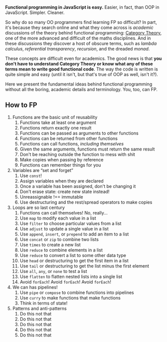 
**Functional programming in JavaScript is easy.** Easier, in fact, than OOP in JavaScript. Simpler. Cleaner.

So why do so many OO programmers find learning FP so difficult? In part, it's because they search online and what they come across is _academic_ discussions of the theory behind functional programming: [Category Theory](https://en.wikipedia.org/wiki/Category_theory), one of the more advanced and difficult of the maths disciplines. And in these discussions they discover a host of obscure terms, such as _lambda calculus_, _referential transparency_, _recursion_, and the dreaded _monad_.

These concepts are difficult even for academics. The good news is that **you don't have to understand Category Theory or know  what any of these terms mean to write good functional code**. The way the code is written is quite simple and easy (until it isn't, but that's true of OOP as well, isn't it?).

Here we present the fundamental ideas behind functional programming without all the boring, academic details and terminology. You, too, can FP.

## How to FP

<ol>
  <li>
    <Link to="/reusability/" aria-label="Reusability">Functions are the basic unit of reusability</Link>
    <ol>
      <li>Functions take at least one argument</li>
      <li>Functions return exactly one result</li>
      <li>Functions can be passed as arguments to other functions</li>
      <li>Functions can be returned from other functions</li>
      <li>Functions can call functions, <em>including themselves</em></li>
      <li>Given the same arguments, functions must return the same result</li>
      <li>Don't be reaching outside the function to mess with shit</li>
      <li>Make copies when passing by reference</li>
      <li>Functions can remember things for you</li>
    </ol>
  </li>
  <li>
    <Link to="/immutability/" aria-label="Immutability">Variables are &ldquo;set and forget&rdquo;</Link>
    <ol>
      <li>Use <code>const</code>!</li>
      <li>Assign variables when they are declared</li>
      <li>Once a variable has been assigned, don't be changing it</li>
      <li>Don't erase state: create new state instead!</li>
      <li>Unreassignable !== immutable</li>
      <li>Use destructuring and the rest/spread operators to make copies</li>
    </ol>
  </li>
  <li>
    <Link to="/iteration/" aria-label="Iteration">Loops are so last century</Link>
    <ol>
      <li>Functions can call themselves! No, really...</li>
      <li>Use <code>map</code> to modify each value in a list</li>
      <li>Use <code>filter</code> to choose particular values from a list</li>
      <li>Use <code>adjust</code> to update a single value in a list</li>
      <li>Use <code>append</code>, <code>insert</code>, or <code>prepend</code> to add an item to a list</li>
      <li>Use <code>concat</code> or <code>zip</code> to combine two lists</li>
      <li>Use <code>times</code> to create a new list</li>
      <li>Use <code>reduce</code> to combine elements in a list</li>
      <li>Use <code>reduce</code> to convert a list to some other data type</li>
      <li>Use <code>head</code> or destructuring to get the first item in a list</li>
      <li>Use <code>tail</code> or destructuring to get the list minus the first element</li>
      <li>Use <code>all</code>, <code>any</code>, or <code>none</code> to test a list</li>
      <li>Use <code>flatten</code> to flatten nested lists into a single list</li>
      <li>Avoid <code>forEach</code>! Avoid <code>forEach</code>! Avoid <code>forEach</code>!</li>
    </ol>
  </li>
  <li>
    <Link to="/composition/" aria-label="Composition">We can has pipelines!</Link>
    <ol>
      <li>Use <code>pipe</code> or <code>compose</code> to combine functions into pipelines</li>
      <li>Use <code>curry</code> to make functions that make functions</li>
      <li>Think in terms of state!</li>
    </ol>
  </li>
  <li>
    <Link to="/patterns-antipatterns/" aria-label="Patterns and anti-patterns">Patterns and anti-patterns</Link>
    <ol>
      <li>Do this not that</li>
      <li>Do this not that</li>
      <li>Do this not that</li>
      <li>Do this not that</li>
      <li>Do this not that</li>
    </ol>
  </li>
</ol>
